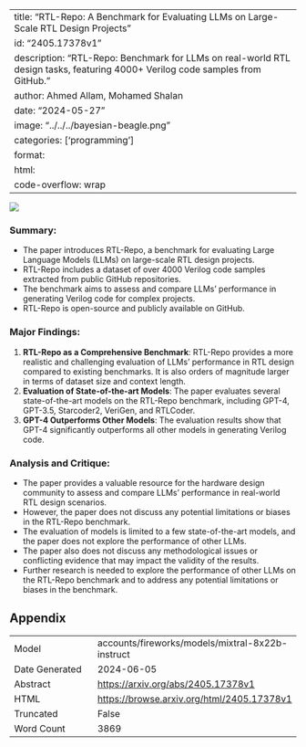 
---
title: "RTL-Repo: A Benchmark for Evaluating LLMs on Large-Scale RTL Design Projects"
id: "2405.17378v1"
description: "RTL-Repo: Benchmark for LLMs on real-world RTL design tasks, featuring 4000+ Verilog code samples from GitHub."
author: Ahmed Allam, Mohamed Shalan
date: "2024-05-27"
image: "../../../bayesian-beagle.png"
categories: ['programming']
format:
  html:
    code-overflow: wrap
---

![](../../../bayesian-beagle.png)

### Summary:

- The paper introduces RTL-Repo, a benchmark for evaluating Large Language Models (LLMs) on large-scale RTL design projects.
- RTL-Repo includes a dataset of over 4000 Verilog code samples extracted from public GitHub repositories.
- The benchmark aims to assess and compare LLMs' performance in generating Verilog code for complex projects.
- RTL-Repo is open-source and publicly available on GitHub.

### Major Findings:

1. **RTL-Repo as a Comprehensive Benchmark**: RTL-Repo provides a more realistic and challenging evaluation of LLMs' performance in RTL design compared to existing benchmarks. It is also orders of magnitude larger in terms of dataset size and context length.
2. **Evaluation of State-of-the-art Models**: The paper evaluates several state-of-the-art models on the RTL-Repo benchmark, including GPT-4, GPT-3.5, Starcoder2, VeriGen, and RTLCoder.
3. **GPT-4 Outperforms Other Models**: The evaluation results show that GPT-4 significantly outperforms all other models in generating Verilog code.

### Analysis and Critique:

- The paper provides a valuable resource for the hardware design community to assess and compare LLMs' performance in real-world RTL design scenarios.
- However, the paper does not discuss any potential limitations or biases in the RTL-Repo benchmark.
- The evaluation of models is limited to a few state-of-the-art models, and the paper does not explore the performance of other LLMs.
- The paper also does not discuss any methodological issues or conflicting evidence that may impact the validity of the results.
- Further research is needed to explore the performance of other LLMs on the RTL-Repo benchmark and to address any potential limitations or biases in the benchmark.

## Appendix

|          |          |
|----------|----------|
| Model     | accounts/fireworks/models/mixtral-8x22b-instruct       |
| Date Generated     | 2024-06-05       |
| Abstract | [https://arxiv.org/abs/2405.17378v1](https://arxiv.org/abs/2405.17378v1)        |
| HTML     | [https://browse.arxiv.org/html/2405.17378v1](https://browse.arxiv.org/html/2405.17378v1)       |
| Truncated       | False       |
| Word Count       | 3869       |